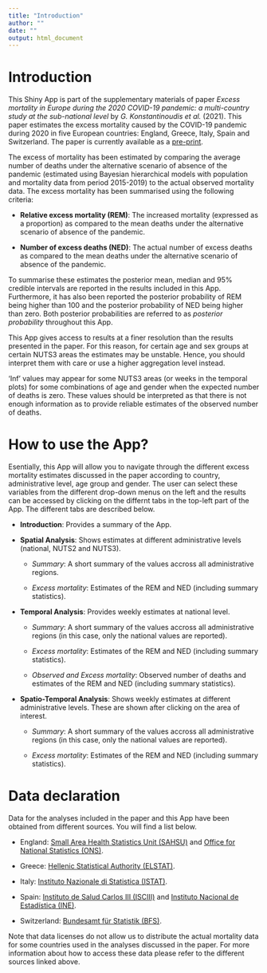 ```yaml
---
title: "Introduction"
author: ""
date: ""
output: html_document
---
```


# Introduction

This Shiny App is part of the supplementary materials of paper *Excess mortality in Europe during the 2020 COVID-19 pandemic: a multi-country study at the sub-national level* by *G. Konstantinoudis et al.* (2021). This paper estimates the excess mortality caused by the COVID-19 pandemic during 2020 in five European countries: England, Greece, Italy, Spain and Switzerland. The paper is currently available as a [pre-print](). 

The excess of mortality has been estimated by comparing the average number of deaths under the alternative scenario of absence of the pandemic (estimated using Bayesian hierarchical models with population and mortality data from period 2015-2019) to the actual observed mortality data. The excess  mortality has been summarised using the following criteria:

* **Relative excess mortality (REM)**: The increased mortality (expressed as a proportion) as compared to the mean deaths under the alternative scenario of absence of the pandemic.

* **Number of excess deaths (NED)**: The actual number of excess deaths as compared to the mean deaths under the alternative scenario of absence of the pandemic.

To summarise these estimates the posterior mean, median and 95% credible intervals are reported in the results included in this App. Furthermore, it
has also been reported 
the posterior probability of REM being higher than 100 and
the posterior probability of NED being higher than zero. Both posterior probabilities are referred to as *posterior probability* throughout this App.

This App gives access to results at a finer resolution than the results presented in the paper. For this reason, for certain age and sex groups at certain NUTS3 areas the estimates may be unstable. Hence, you should interpret them with care or use a higher aggregation level instead.

'Inf' values may appear for some NUTS3 areas (or weeks in the temporal plots) for some combinations of age and gender when the expected number of deaths is zero. These values should be interpreted as that there is not enough information as to provide reliable estimates of the observed number of deaths.

# How to use the App?

Esentially, this App will allow you to navigate through the different excess mortality estimates discussed in the paper according to country, administrative level, age group and gender. The user can select these variables from the different drop-down menus on the left and the results can be accessed by clicking on the differnt tabs in the top-left part of the App. The different tabs are described below.


* **Introduction**: Provides a summary of the App.

* **Spatial Analysis**: Shows estimates at different administrative levels (national, NUTS2 and NUTS3).

  * *Summary*: A short summary of the values accross all administrative regions.

  * *Excess mortality*: Estimates of the REM and NED (including summary statistics).

* **Temporal Analysis**: Provides weekly estimates at national level.

  * *Summary*: A short summary of the values accross all administrative regions (in this case, only the national values are reported).

  * *Excess mortality*: Estimates of the REM and NED (including summary statistics).
  * *Observed and Excess mortality*: Observed number of deaths and estimates of the REM and NED (including summary statistics). 


* **Spatio-Temporal Analysis**: Shows weekly estimates at different administrative levels. These are shown after clicking on the area of interest.

  * *Summary*: A short summary of the values accross all administrative regions (in this case, only the national values are reported).

  * *Excess mortality*: Estimates of the REM and NED (including summary statistics).

# Data declaration

Data for the analyses included in the paper and this App have been obtained from different sources. You will find a list below.

* England: [Small Area Health Statistics Unit (SAHSU)](https://www.imperial.ac.uk/school-public-health/epidemiology-and-biostatistics/small-area-health-statistics-unit/) and [Office for National Statistics (ONS)](https://www.ons.gov.uk).

* Greece: [Hellenic Statistical Authority (ELSTAT)](https://www.statistics.gr/en/home/).

* Italy: [Instituto Nazionale di Statistica (ISTAT)](https://www.istat.it/en/).

* Spain: [Instituto de Salud Carlos III (ISCIII)](https://www.isciii.es/Paginas/Inicio.aspx) and [Instituto Nacional de Estadística (INE)](https://www.ine.es).

* Switzerland: [Bundesamt für Statistik (BFS)](https://www.bfs.admin.ch/bfs/de/home.html).

Note that data licenses do not allow us to distribute the actual mortality data for some countries used in the analyses discussed in the paper. For more information about how to access these data please refer to the different sources linked above.

